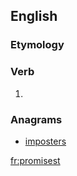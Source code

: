 ==English==

===Etymology===
{{suffix|promise|est|lang=en}}

===Verb===
{{head|en|verb form}}

# {{en-archaic second-person singular of|promise}}

===Anagrams===
* [[imposters#English|imposters]]

[[fr:promisest]]